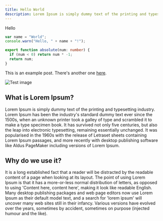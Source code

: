 ```yaml
---
title: Hello World
description: Lorem Ipsum is simply dummy text of the printing and typesetting industry. Lorem Ipsum has been the industry's standard dummy text
---
```

Hello
```ts twoslash
var name = "World";
console.warn("Hello, " + name + "!");

export function absolute(num: number) {
  if (num < 0) return num * -1;
  return num;
}
```
This is an example post. There's another one [here](/posts/example-post).
<!-- 
![img](https://hatrabbits.com/wp-content/uploads/2017/01/random.jpg) -->
<Image src="/random.jpg" width={787} height={444} layout="responsive" alt="Test image" /> 

## What is Lorem Ipsum?
Lorem Ipsum is simply dummy text of the printing and typesetting industry. Lorem Ipsum has been the industry's standard dummy text ever since the 1500s, when an unknown printer took a galley of type and scrambled it to make a type specimen book. It has survived not only five centuries, but also the leap into electronic typesetting, remaining essentially unchanged. It was popularised in the 1960s with the release of Letraset sheets containing Lorem Ipsum passages, and more recently with desktop publishing software like Aldus PageMaker including versions of Lorem Ipsum.

## Why do we use it?
It is a long established fact that a reader will be distracted by the readable content of a page when looking at its layout. The point of using Lorem Ipsum is that it has a more-or-less normal distribution of letters, as opposed to using 'Content here, content here', making it look like readable English. Many desktop publishing packages and web page editors now use Lorem Ipsum as their default model text, and a search for 'lorem ipsum' will uncover many web sites still in their infancy. Various versions have evolved over the years, sometimes by accident, sometimes on purpose (injected humour and the like).
